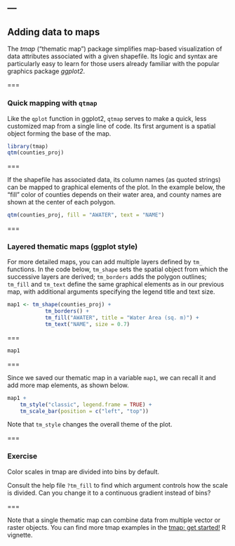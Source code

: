 ---
---

## Adding data to maps

The *tmap* ("thematic map") package simplifies map-based visualization of data attributes associated with a given shapefile. Its logic and syntax are particularly easy to learn for those users already familiar with the popular graphics package *ggplot2*.

===

### Quick mapping with `qtmap`

Like the `qplot` function in ggplot2, `qtmap` serves to make a quick, less customized map from a single line of code. Its first argument is a spatial object forming the base of the map.
```r
library(tmap)
qtm(counties_proj)
```

===

If the shapefile has associated data, its column names (as quoted strings) can be mapped to graphical elements of the plot. In the example below, the "fill" color of counties depends on their water area, and county names are shown at the center of each polygon.
```r
qtm(counties_proj, fill = "AWATER", text = "NAME")
```

===

### Layered thematic maps (ggplot style)

For more detailed maps, you can add multiple layers defined by `tm_` functions. In the code below, `tm_shape` sets the spatial object from which the successive layers are derived; `tm_borders` adds the polygon outlines; `tm_fill` and `tm_text` define the same graphical elements as in our previous map, with additional arguments specifying the legend title and text size.

```r
map1 <- tm_shape(counties_proj) +
            tm_borders() +
            tm_fill("AWATER", title = "Water Area (sq. m)") +
            tm_text("NAME", size = 0.7)
```

===

```r
map1
```

===

Since we saved our thematic map in a variable `map1`, we can recall it and add more map elements, as shown below.

```r
map1 +
    tm_style("classic", legend.frame = TRUE) +
    tm_scale_bar(position = c("left", "top"))
```

Note that `tm_style` changes the overall theme of the plot.

===

### Exercise 

Color scales in tmap are divided into bins by default. 

Consult the help file `?tm_fill` to find which argument controls how the scale is divided. Can you change it to a continuous gradient instead of bins?

===

Note that a single thematic map can combine data from multiple vector or raster objects. You can find more tmap examples in the [tmap: get started!](https://cran.r-project.org/web/packages/tmap/vignettes/tmap-getstarted.html) R vignette.

